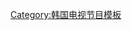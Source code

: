 {{Navbox
| name = Show Me The Money
| title = [[Mnet媒體|Mnet]] - [[Show Me The Money]]
| state = {{{state|autocollapse}}}
| listclass = hlist
| titlestyle = background:#d8a569;
| groupstyle = background:#d8a569;
| group1 = 制作人团队
| list1 = {{Navbox|border=child
| groupstyle = background:#d8a569;
| group1= 第一季
| list1 = {{Navbox|child
| evenodd = swap
| groupstyle = background:#d8a569;
| group1 = 冠军
| list1 = 
* [[Loco]]
}}
* [[趙美慧|Miryo]]
* {{link-ko|Verbal Jint|버벌 진트}}
* {{link-ko|Hoony Hoon|후니훈}}
* {{link-ko|45RPM|45RPM}}
* {{Link-ko|Jusuc|주석 (가수)}}
* {{Link-ko|Double K|더블 케이}}
* {{Link-ko|MC Sniper|MC 스나이퍼}}
* {{link-ko|Garion|가리온}}
| group2 = 第二季
| list2 = {{Navbox|child
| groupstyle = background:#d8a569;
| group1 = Meta团队
| list1 = {{Navbox|child
| evenodd = swap
| groupstyle = background:#d8a569;
| group1 = 冠军
| list1 = 
* {{link-ko|Soul Dive|소울다이브}}
}}
* {{link-ko|MC Meta|MC 메타}}
| group2 = D.O团队
| list2 = 
* {{link-ko|D.O|이현도}}
}}

| group3 = [[Show Me The Money 3|第三季]]
| list3 = {{Navbox|child
| groupstyle = background:#d8a569;
| evenodd = swap
| group1 = [[ILLIONAIRE]]队
| list1 = {{Navbox|child
| groupstyle = background:#d8a569;
| group1 = 冠军
| list1 = 
* [[金知元 (饒舌者)|Bobby]]
}}
* [[Dok2]]
* [[The Quiett]]
| group2 = YDG队
| list2 = 
* [[梁東根|YDG]]
| group3 = [[YG娛樂|YG]]队
| list3 = 
* [[李善雄|Tablo]]
* [[Masta Wu]]
| group4 = [[Brand New Music|BRAND NEW]]队
| list4=
* {{link-ko|Swings|스윙스}}
* [[San E]]
}}
| group4 = [[Show Me The Money 4|第四季]]
| list4 = {{Navbox|child
| groupstyle = background:#d8a569;
| evenodd = swap
| group1 = [[Brand New Music|BRAND NEW]]队
| list1 = {{Navbox|child
| groupstyle = background:#d8a569;
| group1 = 冠军
| list1 = 
* [[Basick]]
}}
* {{link-ko|Verbal Jint|버벌 진트}}
* [[San E]]
| group2 = [[AOMG]]队
| list2 = 
* [[朴載範]]
* [[Loco]]
| group3 = ZiPal队
| list3 = 
* [[Zico (歌手)|Zico]]
* {{Link-ko|Paloalto (歌手)|팔로알토 (가수)|Paloalto}}
| group4 = [[YG娛樂|YG]]队
| list4 = 
* [[李善雄|Tablo]]
* [[JinuSean]]
}}

| group5 = [[Show Me The Money 5|第五季]]
| list5 = {{Navbox|child
| evenodd = swap
| groupstyle = background:#d8a569;
| group1 = [[AOMG]]队
| list1 = {{Navbox|child
| evenodd = swap
| groupstyle = background:#d8a569;
| group1 = 冠军
| list1 =
* [[BewhY]]
}}
* [[Simon D]]
* [[Gray (歌手)|Gray]]
| group2 = [[YG娛樂|YG]]队
| list2 = 
* {{Link-ko|Kush|쿠시 (가수)}}
* [[Zion.T]]
| group3 = [[ILLIONAIRE]]队
| list3 = 
* [[Dok2]]
* [[The Quiett]]
| group4 = Mad Clown & Gill队
| list4 = 
* [[Mad Clown]]
* [[吉成俊|Gill]]
}}

| group6 = [[Show Me The Money 6|第六季]]
| list6 = {{Navbox|child
| evenodd = swap
| groupstyle = background:#d8a569;
| group1 = ZICO & DEAN队
| list1 = {{Navbox|child
| groupstyle = background:#d8a569;
| group1 = 冠军
| list1 = 
* {{link-ko|Hangzoo|행주 (래퍼)}}
}}

* [[Zico (歌手)|Zico]]
* [[权革|DEAN]]
| group2 = JAY PARK & Dok2队
| list2 = 
* [[朴載範]]
* [[Dok2]]
| group3 = [[Dynamic Duo]]队
| list3 = 
* {{link-ko|GAEKO|개코}}
* [[崔子]]
| group4 = Tiger JK & BIZZY队
| list4 = 
* [[Tiger JK]]
* {{link-ko|Bizzy|비지 (가수)}}
}}

| group7 = 第七季
| list7 = {{Navbox|child
| evenodd = swap
| groupstyle = background:#d8a569;
| group1 = Swings & Giriboy队
| list1 = {{Navbox|child
| groupstyle = background:#d8a569;
| group1 = 冠军
| list1 = 
* [[Nafla]]
}}

* Swings
* Giriboy
| group2 = Deepflow & [[Nucksal]]隊
| list2 = 
* Deepflow
* [[Nucksal]]
| group3 = The Quiett & [[Changmo]]隊
| list3 = 
* The Quiett 
* [[Changmo]]
| group4 = Code Kunst & Paloalto隊
| list4 = 
* Code Kunst
* Paloalto
}}
| group8 = 第八季
| list8 = {{Navbox|child
| evenodd = swap
| groupstyle = background:#d8a569;
| group1 = BGM-V
| list1 = {{Navbox|child
| groupstyle = background:#d8a569;
| group1 = 冠军
| list1 = 
* [[Punchnello]]
}}

* Verbal Jint
* Giriboy
* BeWhy
* Millic
| group2 = 40 Crew
| list2 = 
* Swings
* Mad Clown
* Kid Milli
* Boycold
}}

| group9 = 第九季
| list9 = {{Navbox|child
| evenodd = swap
| groupstyle = background:#d8a569;
| group1 = Zion.T & Giriboy隊
| list1 = {{Navbox|child
| groupstyle = background:#d8a569;
| group1 = 冠军
| list1 = 
* [[Lil Boi]]
}}

* [[Zion.T]]
* [[Giriboy]]
| group2 = GroovyRoom & Justhis隊
| list2 = 
* [[GroovyRoom]]
* [[JUSTHIS|Justhis]]
| group3 = Dynamic Duo & BewhY隊
| list3 = 
* [[Dynamic Duo]]
* [[BewhY]]
| group4 = Code Kunst & Paloalto隊
| list4 = 
* [[Code Kunst]]
* {{Link-ko|Paloalto (歌手)|팔로알토 (가수)|Paloalto}}

}}
}}

| group2 = 话题性选手
| list2 = 
* [[Cheetah]]
* [[珍岛狗 (歌手)|珍岛狗]]
* {{link-ko|Zizo|지조}}
* [[DinDin]]
* {{link-ko|Swings|스윙스}}
* [[Mad Clown]]
* [[KingKong (歌手)|KingKong]]
* {{link-ko|J'Kyun|제이켠}}
* [[LE]]
* [[C Jamm]]
* {{link-ko|Vasco|바스코 (래퍼)}}
* {{link-ko|Iron (歌手)|아이언 (가수)|Iron}}
* [[B.I]]
* [[Giriboy]]
* [[陆智谭]]
* {{link-ko|郑尚洙|정상수}}
* [[宋旻浩|MINO]]
* [[Hanhae]]
* [[Lil Boi]]
* {{Link-ko|DayDay|데이 데이}}
* {{Link-ko|Microdot|마이크로닷 (래퍼)}}
* {{Link-ko|Black Nut|블랙넛}}
* [[Superbee]]
* {{Link-ko|New Champ|뉴챔프}}
* [[鄭帝元|One]]
* {{Link-ko|西出口|서출구}}
* {{Link-ko|Reddy|레디 (가수)}}
* {{Link-ko|myunDo|면도 (래퍼)}}
* {{Link-ko|Flowsik|플로우식}}
* {{Link-ko|G2 (歌手)|G2 (래퍼)|G2}}
* {{Link-ko|＃GUN|샵건|#GUN}}
* [[Boi B]]
* {{link-ko|Sanchez (歌手)|산체스 (래퍼)|Sanchez}}
* [[Sleepy]]
* [[Nafla]]
* [[Loopy]]
* [[Kid Milli]]
* [[MOMMY SON]]


| group3 = 相关条目
| list3 = 
* [[Mnet媒體|Mnet]]
* {{link-ko|韩国嘻哈|대한민국의 힙합}}
* [[Unpretty Rapstar]]
* [[高等Rapper]]
}}
<noinclude>
{{collapsible option}}
[[Category:韩国电视节目模板]]
</noinclude>